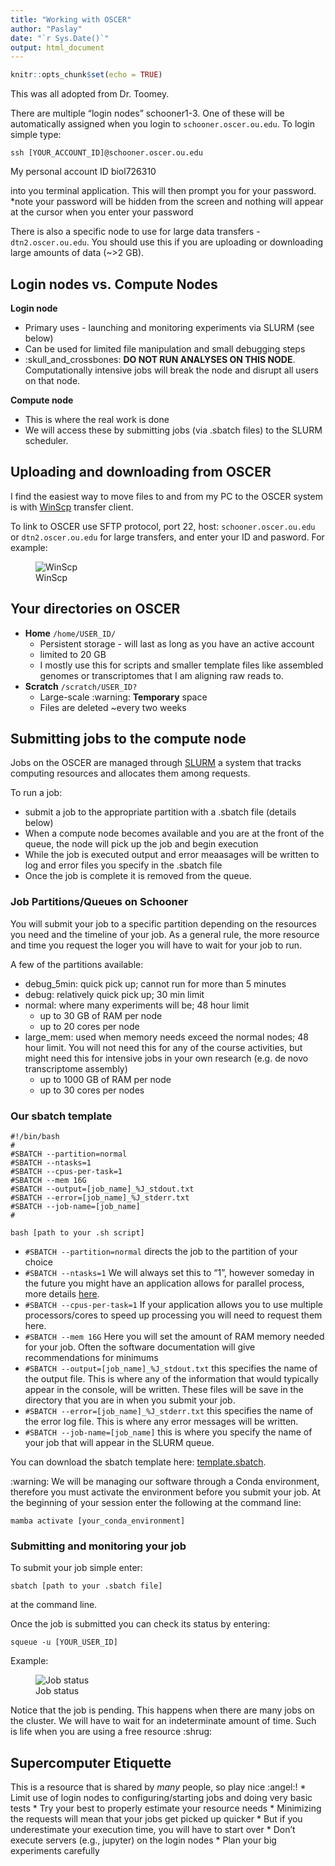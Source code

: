 ```yaml
---
title: "Working with OSCER"
author: "Paslay"
date: "`r Sys.Date()`"
output: html_document
---
```


```r
knitr::opts_chunk$set(echo = TRUE)
```

This was all adopted from Dr. Toomey.

There are multiple "login nodes" schooner1-3. One of these will be automatically assigned when you login to `schooner.oscer.ou.edu`. To login simple type: 

```
ssh [YOUR_ACCOUNT_ID]@schooner.oscer.ou.edu
```
My personal account ID biol726310

into you terminal application. This will then prompt you for your password. *note your password will be hidden from the screen and nothing will appear at the cursor when you enter your password

There is also a specific node to use for large data transfers - `dtn2.oscer.ou.edu`. You should use this if you are uploading or downloading large amounts of data (~>2 GB).

## Login nodes vs. Compute Nodes

**Login node**

* Primary uses - launching and monitoring experiments via SLURM (see below)
* Can be used for limited file manipulation and small debugging steps
* :skull_and_crossbones: **DO NOT RUN ANALYSES ON THIS NODE**. Computationally intensive jobs will break the node and disrupt all users on that node. 

**Compute node**

* This is where the real work is done
* We will access these by submitting jobs (via .sbatch files) to the SLURM scheduler.

## Uploading and downloading from OSCER

I find the easiest way to move files to and from my PC to the OSCER system is with [WinScp](https://winscp.net/eng/downloads.php) transfer client. 

To link to OSCER use SFTP protocol, port 22, host: `schooner.oscer.ou.edu` or `dtn2.oscer.ou.edu` for large transfers, and enter your ID and pasword. For example:  

![WinScp](https://github.com/mbtoomey/genome_biology_FA24/blob/main/CourseMaterials/winscp.png)

## Your directories on OSCER

* **Home** `/home/USER_ID/`
    * Persistent storage - will last as long as you have an active account
    * limited to 20 GB
    * I mostly use this for scripts and smaller template files like assembled genomes or transcriptomes that I am aligning raw reads to. 
    
* **Scratch** `/scratch/USER_ID?`
    * Large-scale :warning: **Temporary** space
    * Files are deleted ~every two weeks
    
## Submitting jobs to the compute node

Jobs on the OSCER are managed through [SLURM](https://slurm.schedmd.com/overview.html) a system that tracks computing resources and allocates them among requests. 

To run a job: 

* submit a job to the appropriate partition with a .sbatch file (details below)
* When a compute node becomes available and you are at the front of the queue, the node will pick up the job and begin execution
* While the job is executed output and error meaasages will be written to log and error files you specify in the .sbatch file
* Once the job is complete it is removed from the queue. 

### Job Partitions/Queues on Schooner

You will submit your job to a specific partition depending on the resources you need and the timeline of your job. As a general rule, the more resource and time you request the loger you will have to wait for your job to run. 

A few of the partitions available: 

* debug_5min: quick pick up; cannot run for more than 5 minutes
* debug: relatively quick pick up; 30 min limit
* normal: where many experiments will be; 48 hour limit
   * up to 30 GB of RAM per node
   * up to 20 cores per node
* large_mem: used when memory needs exceed the normal nodes; 48 hour limit. You will not need this for any of the course activities, but might need this for intensive jobs in your own research (e.g. de novo transcriptome assembly)
   * up to 1000 GB of RAM per node
   * up to 30 cores per nodes
   
### Our sbatch template

```
#!/bin/bash
#
#SBATCH --partition=normal
#SBATCH --ntasks=1
#SBATCH --cpus-per-task=1
#SBATCH --mem 16G
#SBATCH --output=[job_name]_%J_stdout.txt
#SBATCH --error=[job_name]_%J_stderr.txt
#SBATCH --job-name=[job_name]
# 

bash [path to your .sh script]
```

* `#SBATCH --partition=normal` directs the job to the partition of your choice
* `#SBATCH --ntasks=1` We will always set this to "1", however someday in the future you might have an application allows for parallel process, more details [here](https://www.ou.edu/oscer/support/running_jobs_schooner).
* `#SBATCH --cpus-per-task=1` If your application allows you to use multiple processors/cores to speed up processing you will need to request them here. 
* `#SBATCH --mem 16G` Here you will set the amount of RAM memory needed for your job. Often the software documentation will give recommendations for minimums
* `#SBATCH --output=[job_name]_%J_stdout.txt` this specifies the name of the output file. This is where any of the information that would typically appear in the console, will be written. These files will be save in the directory that you are in when you submit your job. 
* `#SBATCH --error=[job_name]_%J_stderr.txt` this specifies the name of the error log file. This is where any error messages will be written. 
* `#SBATCH --job-name=[job_name]` this is where you specify the name of your job that will appear in the SLURM queue. 

You can download the sbatch template here: [template.sbatch](https://github.com/mbtoomey/genome_biology_FA24/blob/main/CourseMaterials/template.sbatch).

:warning: We will be managing our software through a Conda environment, therefore you must activate the environment before you submit your job. At the beginning of your session enter the following at the command line:

```
mamba activate [your_conda_environment]
```

### Submitting and monitoring your job

To submit your job simple enter: 
```
sbatch [path to your .sbatch file]
```
at the command line. 

Once the job is submitted you can check its status by entering: 
```
squeue -u [YOUR_USER_ID]
```

Example:

![Job status](https://github.com/mbtoomey/genomics_adventure/blob/release/images/fastqc_submission.png)

Notice that the job is pending. This happens when there are many jobs on the cluster. We will have to wait for an indeterminate amount of time. Such is life when you are using a free resource :shrug:

## Supercomputer Etiquette

This is a resource that is shared by *many* people, so play nice :angel:!
* Limit use of login nodes to configuring/starting jobs and doing very basic tests
* Try your best to properly estimate your resource needs
    * Minimizing the requests will mean that your jobs get picked up quicker
    * But if you underestimate your execution time, you will have to start over
* Don’t execute servers (e.g., jupyter) on the login nodes
* Plan your big experiments carefully


